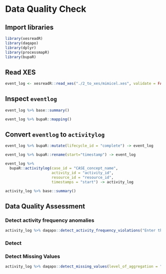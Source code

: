 # Data Quality Check

## Import libraries

```r
library(xesreadR)
library(daqapo)
library(dplyr)
library(processmapR)
library(bupaR)
```

## Read XES

```r
event_log <- xesreadR::read_xes("./2_to_xes/mimicel.xes", validate = FALSE)
```

## Inspect `eventlog`

```r
event_log %>% base::summary()
```

```r
event_log %>% bupaR::mapping()
```

## Convert `eventlog` to `activitylog`

```r
event_log %>% bupaR::mutate(lifecycle_id = "complete") -> event_log
```

```r
event_log %>% bupaR::rename(start="timestamp") -> event_log
```

```r
event_log %>% 
  bupaR::activitylog(case_id = "CASE_concept_name", 
                     activity_id = "activity_id", 
                     resource_id = "resource_id",
                     timestamps = "start") -> activity_log
```

```r
activity_log %>% base::summary()
```

## Data Quality Assessment

### Detect activity frequency anomalies

```r
activity_log %>% daqapo::detect_activity_frequency_violations("Enter the ED" <= 1, "Triage in the ED" = 1)
```

### Detect 

### Detect Missing Values

```r
activity_log %>% daqapo::detect_missing_values(level_of_aggregation = "column", column = "CASE_gender")
```
